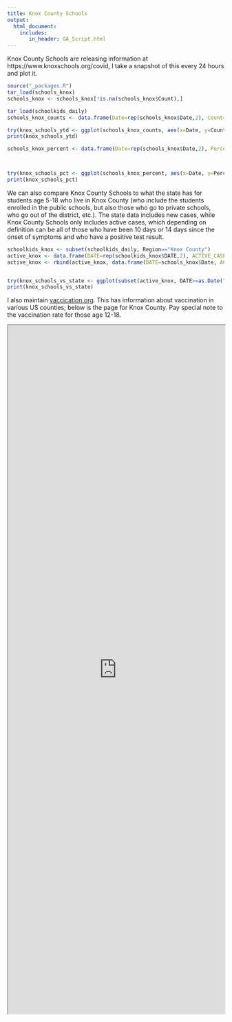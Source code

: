 ```yaml
---
title: Knox County Schools
output:
  html_document:
    includes:
       in_header: GA_Script.html
---
```


Knox County Schools are releasing information at https://www.knoxschools.org/covid, I take a snapshot of this every 24 hours and plot it.

```r

source("_packages.R")
tar_load(schools_knox)
schools_knox <- schools_knox[!is.na(schools_knox$Count),]

tar_load(schoolkids_daily)
schools_knox_counts <- data.frame(Date=rep(schools_knox$Date,2), Count=c(schools_knox$Active_Students_Count, schools_knox$Active_Staff_Count), Population=c(rep("Student", nrow(schools_knox)), rep("Staff", nrow(schools_knox))))

try(knox_schools_ytd <- ggplot(schools_knox_counts, aes(x=Date, y=Count, group=Population)) + geom_line(aes(colour=Population)) + theme_light() + ylab("Number of individuals with active covid infections") + xlab("Date") + ggtitle("Counts of covid infections in Knox County Schools, TN"))
print(knox_schools_ytd)
```

```r


schools_knox_percent <- data.frame(Date=rep(schools_knox$Date,2), Percent=c(schools_knox$Active_Students_Percent, schools_knox$Active_Staff_Percent), Population=c(rep("Student", nrow(schools_knox)), rep("Staff", nrow(schools_knox))))



try(knox_schools_pct <- ggplot(schools_knox_percent, aes(x=Date, y=Percent, group=Population)) + geom_line(aes(colour=Population)) + theme_light() + ylab("Percent of individuals with active covid infections") + xlab("Date") + ggtitle("Percentage of covid infections in Knox County Schools, TN"))
print(knox_schools_pct)
```

We can also compare Knox County Schools to what the state has for students age 5-18 who live in Knox County (who include the students enrolled in the public schools, but also those who go to private schools, who go out of the district, etc.). The state data includes new cases, while Knox County Schools only includes active cases, which depending on definition can be all of those who have been 10 days or 14 days since the onset of symptoms and who have a positive test result.

```r
schoolkids_knox <- subset(schoolkids_daily, Region=="Knox County")
active_knox <- data.frame(DATE=rep(schoolkids_knox$DATE,2), ACTIVE_CASES=c(zoo::rollsum(schoolkids_knox$NEW_CASES, k=10, align="right", fill=NA), zoo::rollsum(schoolkids_knox$NEW_CASES, k=14, align="right", fill=NA)), POPULATION=c(rep("Knox County ('Active' = 10 days, age 5-17)", nrow(schoolkids_knox)), rep("Knox County ('Active' = 14 days, age 5-17)", nrow(schoolkids_knox)))) 
active_knox <- rbind(active_knox, data.frame(DATE=schools_knox$Date, ACTIVE_CASES=schools_knox$Active_Students_Count, POPULATION=rep("Knox Schools Only Data", nrow(schools_knox))))


try(knox_schools_vs_state <- ggplot(subset(active_knox, DATE>=as.Date("2021-06-01")), aes(x=DATE, y=ACTIVE_CASES, group=POPULATION)) + geom_line(aes(colour=POPULATION)) + theme_light() + ylab("Number of active covid cases for\npeople of student age in Knox County") + xlab("Date") + ggtitle("Percentage of covid infections in Knox County Schools, TN"))
print(knox_schools_vs_state)
```

I also maintain [vaccication.org](http://vaccication.org). This has information about vaccination in various US counties; below is the page for Knox County. Pay special note to the vaccination rate for those age 12-18.

<iframe src='https://vaccication.org/counties/Knox_TN.html' width="100%" height=1600></iframe>
